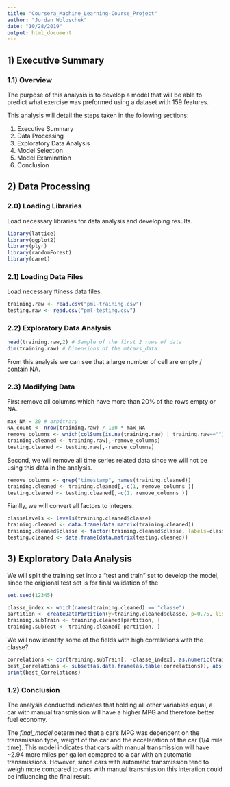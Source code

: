 ```yaml
---
title: "Coursera_Machine_Learning-Course_Project"
author: "Jordan Woloschuk"
date: "10/28/2019"
output: html_document
---
```


## 1) Executive Summary

### 1.1) Overview


The purpose of this analysis is to develop a model that will be able to predict 
what exercise was preformed using a dataset with 159 features.

This analysis will detail the steps taken in the following sections:


1. Executive Summary
2. Data Processing
3. Exploratory Data Analysis
4. Model Selection
5. Model Examination 
6. Conclusion

## 2) Data Processing

### 2.0) Loading Libraries

Load necessary libraries for data analysis and developing results.
```r
library(lattice)
library(ggplot2)
library(plyr)
library(randomForest)
library(caret)
```

### 2.1) Loading Data Files

Load necessary ftiness data files.
```r
training.raw <- read.csv("pml-training.csv")
testing.raw <- read.csv("pml-testing.csv")
```


### 2.2) Exploratory Data Analysis

```r
head(training.raw,2) # Sample of the first 2 rows of data
dim(training.raw) # Dimensions of the mtcars_data
```

From this analysis we can see that a large number of cell are empty / contain NA.

### 2.3) Modifying Data 

First remove all columns which have more than 20% of the rows empty or NA. 
```r
max_NA = 20 # arbitrary 
NA_count <- nrow(training.raw) / 100 * max_NA
remove_columns <- which(colSums(is.na(training.raw) | training.raw=="") > NA_count)
training.cleaned <- training.raw[,-remove_columns]
testing.cleaned <- testing.raw[,-remove_columns]
```

Second, we will remove all time series related data since we will not be using 
this data in the analysis.
```r
remove_columns <- grep("timestamp", names(training.cleaned))
training.cleaned <- training.cleaned[,-c(1, remove_columns )]
testing.cleaned <- testing.cleaned[,-c(1, remove_columns )]
```

Fianlly, we will convert all factors to integers. 
```r
classeLevels <- levels(training.cleaned$classe)
training.cleaned <- data.frame(data.matrix(training.cleaned))
training.cleaned$classe <- factor(training.cleaned$classe, labels=classeLevels)
testing.cleaned <- data.frame(data.matrix(testing.cleaned))
```

## 3) Exploratory Data Analysis

We will split the training set into a "test and train" set to develop the model, 
since the origional test set is for final validation of the

```r
set.seed(12345)

classe_index <- which(names(training.cleaned) == "classe")
partition <- createDataPartition(y=training.cleaned$classe, p=0.75, list=FALSE)
training.subTrain <- training.cleaned[partition, ]
training.subTest <- training.cleaned[-partition, ]
```

We will now identify some of the fields with high correlations with the classe?

```r
correlations <- cor(training.subTrain[, -classe_index], as.numeric(training.subTrain$classe))
best_Correlations <- subset(as.data.frame(as.table(correlations)), abs(Freq)>0.3)
print(best_Correlations)
```



### 1.2) Conclusion

The analysis conducted indicates that holding all other variables equal, a car with
manual transmission will have a higher MPG and therefore better fuel economy. 

The *final_model* determined that a car's MPG was dependent on the transmission 
type, weight of the car and the acceleration of the car (1/4 mile time). This model
indicates that cars with manual transmission will have ~2.94 more miles per gallon
comapred to a car with an automatic transmissions. However, since cars with 
automatic transmission tend to weigh more compared to cars with manual transmission
this interation could be influencing the final result. 


